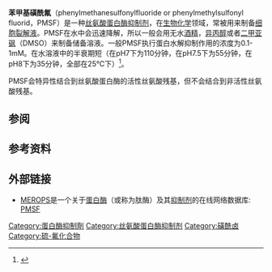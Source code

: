 {{expert|time=2014-03-21T14:27:56+00:00}}
{{Chembox
| Name = 苯甲基磺酰氟<br/>Phenylmethanesulfonyl fluoride (PMSF)
| verifiedrevid = 443307656
| ImageFile=PMSF.svg
| ImageSize=180
| ImageFile1 = PMSF-3D-balls.png
| ImageAlt1 = PMSF molecule
| IUPACName=phenylmethanesulfonyl fluoride
| OtherNames=
|Section1={{Chembox Identifiers
| ChemSpiderID_Ref = {{chemspidercite|correct|chemspider}}
| ChemSpiderID = 4620
| KEGG_Ref = {{keggcite|correct|kegg}}
| KEGG = C06747
| InChI = 1/C7H7FO2S/c8-11(9,10)6-7-4-2-1-3-5-7/h1-5H,6H2
| InChIKey = YBYRMVIVWMBXKQ-UHFFFAOYAF
| ChEMBL_Ref = {{ebicite|correct|EBI}}
| ChEMBL = 190503
| StdInChI_Ref = {{stdinchicite|correct|chemspider}}
| StdInChI = 1S/C7H7FO2S/c8-11(9,10)6-7-4-2-1-3-5-7/h1-5H,6H2
| StdInChIKey_Ref = {{stdinchicite|correct|chemspider}}
| StdInChIKey = YBYRMVIVWMBXKQ-UHFFFAOYSA-N
| CASNo_Ref = {{cascite|correct|CAS}}
| CASNo=329-98-6
| PubChem=4784
| ChEBI_Ref = {{ebicite|correct|EBI}}
| ChEBI = 8102
| SMILES = O=S(F)(=O)Cc1ccccc1
| MeSHName=Phenylmethylsulfonyl+fluoride
  }}
|Section2={{Chembox Properties
| Formula=C<sub>7</sub>H<sub>7</sub>FO<sub>2</sub>S
| MolarMass=174.194
| Appearance=
| Density=
| MeltingPt=
| BoilingPt=
| Solubility=
  }}
|Section3={{Chembox Hazards
| MainHazards=
| FlashPt=
| AutoignitionPt =
  }}
}}

'''苯甲基磺酰氟'''（phenylmethanesulfonylfluoride or phenylmethylsulfonyl fluorid，PMSF）是一种[[丝氨酸蛋白酶抑制剂|丝氨酸蛋白酶抑制剂]]，在[[生物化学|生物化学]]领域，常被用来制备[[细胞裂解液|细胞裂解液]]。PMSF在水中会迅速降解，所以一般会用无水[[酒精|酒精]]，[[异丙醇|异丙醇]]或者[[二甲亚砜|二甲亚砜]]（DMSO）来制备储备溶液。一般PMSF执行蛋白水解抑制作用的浓度为0.1-1mM。在水溶液中的半衰期短（在pH7下为110分钟，在pH7.5下为55分钟，在pH8下为35分钟，全部在25℃下）<ref>{{cite journal | author = GT James | journal = Analytical Biochemistry | volume = 86 | issue = 2 | pages = 574–9 | year = 1978 | title = Inactivation of the protease inhibitor phenylmethylsulfonyl fluoride in buffers | pmid = 26289 | doi = 10.1016/0003-2697(78)90784-4}}</ref>。

PMSF会特异性结合到丝氨酸蛋白酶的活性丝氨酸残基，但不会结合到非活性丝氨酸残基。

== 参阅 ==

== 参考资料 ==
{{reflist}}

== 外部链接 ==
* [[MEROPS|MEROPS]]是一个关于[[蛋白酶|蛋白酶]]（或称为肽酶）及其[[抑制剂|抑制剂]]的在线网络数据库: [http://merops.sanger.ac.uk/cgi-bin/smi_summary?mid=J00090 PMSF]

[[Category:蛋白酶抑制劑|Category:蛋白酶抑制劑]]
[[Category:丝氨酸蛋白酶抑制剂|Category:丝氨酸蛋白酶抑制剂]]
[[Category:磺酰卤|Category:磺酰卤]]
[[Category:硫-氟化合物|Category:硫-氟化合物]]